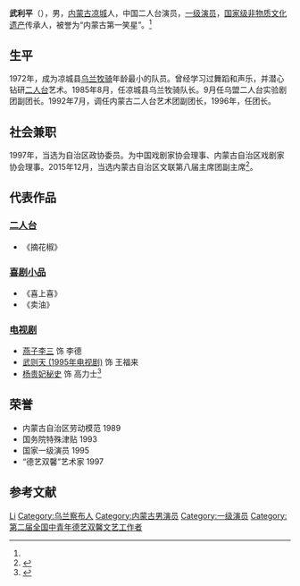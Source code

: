 {{藝人
| 姓名 = {{PAGENAMEBASE}}
| 類型 = 男演員
| 國籍 = {{PRC}}
| 出生日期 = 1961年
| 民族 = [[汉族|汉族]]
| 代表作 = [[二人台|二人台]]《摘花椒》 
小品《卖油》 
电视剧[[《武则天》|《武则天》]]<ref  name="乌兰察布市人民政府">{{cite web|url=http://www.wulanchabu.gov.cn/information/wlcbzfw11391/msg2846156955911.html|title=武利平|publisher=乌兰察布市人民政府|accessdate=2017-10-16|work=|language=zh-cn}}</ref>
| 籍貫 = [[内蒙古自治区|内蒙古自治区]][[乌兰察布市|乌兰察布市]][[凉城县|凉城县]]
}}

'''武利平'''（{{bd|1961年||}}），男，[[内蒙古|内蒙古]][[凉城县|凉城]]人，中国二人台演员，[[一级演员|一级演员]]，[[国家级非物质文化遗产|国家级非物质文化遗产]]传承人，被誉为“内蒙古第一笑星”。<ref name="乌兰察布市人民政府" />

== 生平 ==
1972年，成为凉城县[[乌兰牧骑|乌兰牧骑]]年龄最小的队员。曾经学习过舞蹈和声乐，并潜心钻研[[二人台|二人台]]艺术。1985年8月，任凉城县乌兰牧骑队长。9月任乌盟二人台实验剧团副团长。1992年7月，调任内蒙古二人台艺术团副团长，1996年，任团长。

== 社会兼职 ==
1997年，当选为自治区政协委员。为中国戏剧家协会理事、内蒙古自治区戏剧家协会理事。2015年12月，当选内蒙古自治区文联第八届主席团副主席<ref>{{cite web|url=http://ren.bytravel.cn/history/4/wuliping.html|title=武利平|publisher=博雅人物网|accessdate=|work=|language=zh-cn}}</ref>。

== 代表作品 ==

=== [[二人台|二人台]] ===
*《摘花椒》

=== [[喜剧小品|喜剧小品]] ===
*《喜上喜》
*《卖油》

=== [[电视剧|电视剧]] ===
*[[燕子李三|燕子李三]] 饰 李德
*[[武则天_(1995年电视剧)|武则天 (1995年电视剧)]] 饰 王福来
*[[杨贵妃秘史|杨贵妃秘史]] 饰 高力士<ref>{{Cite web|title=武利平|url=https://www.tvmao.com/star/IzRkJy0=/works|accessdate=|author=|date=|format=|publisher=电视猫|language=}}</ref>

== 荣誉 ==
*内蒙古自治区劳动模范 1989
*国务院特殊津贴 1993
*国家一级演员 1995
*“德艺双馨”艺术家 1997

== 参考文献 ==
{{reflist}}

{{第二届全国中青年德艺双馨文艺工作者}}

{{Authority control}}
{{DEFAULTSORT:Wu}}
[[Category:武姓|Li]]
[[Category:乌兰察布人|Category:乌兰察布人]]
[[Category:内蒙古男演员|Category:内蒙古男演员]]
[[Category:一级演员|Category:一级演员]]
[[Category:第二届全国中青年德艺双馨文艺工作者|Category:第二届全国中青年德艺双馨文艺工作者]]